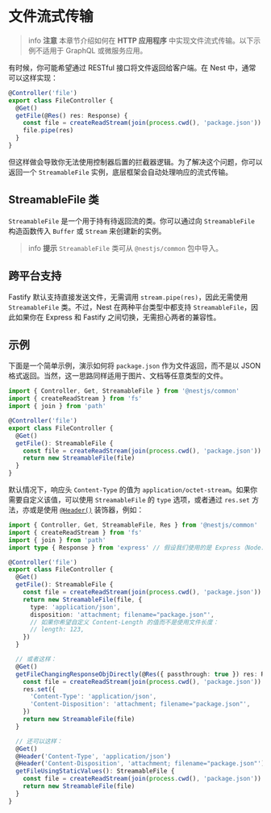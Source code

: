 # 文件流式传输

> info **注意** 本章节介绍如何在 **HTTP 应用程序** 中实现文件流式传输。以下示例不适用于 GraphQL 或微服务应用。

有时候，你可能希望通过 RESTful 接口将文件返回给客户端。在 Nest 中，通常可以这样实现：

```ts
@Controller('file')
export class FileController {
  @Get()
  getFile(@Res() res: Response) {
    const file = createReadStream(join(process.cwd(), 'package.json'))
    file.pipe(res)
  }
}
```

但这样做会导致你无法使用控制器后置的拦截器逻辑。为了解决这个问题，你可以返回一个 `StreamableFile` 实例，底层框架会自动处理响应的流式传输。

## StreamableFile 类

`StreamableFile` 是一个用于持有待返回流的类。你可以通过向 `StreamableFile` 构造函数传入 `Buffer` 或 `Stream` 来创建新的实例。

> info **提示** `StreamableFile` 类可从 `@nestjs/common` 包中导入。

## 跨平台支持

Fastify 默认支持直接发送文件，无需调用 `stream.pipe(res)`，因此无需使用 `StreamableFile` 类。不过，Nest 在两种平台类型中都支持 `StreamableFile`，因此如果你在 Express 和 Fastify 之间切换，无需担心两者的兼容性。

## 示例

下面是一个简单示例，演示如何将 `package.json` 作为文件返回，而不是以 JSON 格式返回。当然，这一思路同样适用于图片、文档等任意类型的文件。

```ts
import { Controller, Get, StreamableFile } from '@nestjs/common'
import { createReadStream } from 'fs'
import { join } from 'path'

@Controller('file')
export class FileController {
  @Get()
  getFile(): StreamableFile {
    const file = createReadStream(join(process.cwd(), 'package.json'))
    return new StreamableFile(file)
  }
}
```

默认情况下，响应头 `Content-Type` 的值为 `application/octet-stream`。如果你需要自定义该值，可以使用 `StreamableFile` 的 `type` 选项，或者通过 `res.set` 方法，亦或是使用 [`@Header()`](/controllers#headers) 装饰器，例如：

```ts
import { Controller, Get, StreamableFile, Res } from '@nestjs/common'
import { createReadStream } from 'fs'
import { join } from 'path'
import type { Response } from 'express' // 假设我们使用的是 Express（Node.js 框架）HTTP 适配器

@Controller('file')
export class FileController {
  @Get()
  getFile(): StreamableFile {
    const file = createReadStream(join(process.cwd(), 'package.json'))
    return new StreamableFile(file, {
      type: 'application/json',
      disposition: 'attachment; filename="package.json"',
      // 如果你希望自定义 Content-Length 的值而不是使用文件长度：
      // length: 123,
    })
  }

  // 或者这样：
  @Get()
  getFileChangingResponseObjDirectly(@Res({ passthrough: true }) res: Response): StreamableFile {
    const file = createReadStream(join(process.cwd(), 'package.json'))
    res.set({
      'Content-Type': 'application/json',
      'Content-Disposition': 'attachment; filename="package.json"',
    })
    return new StreamableFile(file)
  }

  // 还可以这样：
  @Get()
  @Header('Content-Type', 'application/json')
  @Header('Content-Disposition', 'attachment; filename="package.json"')
  getFileUsingStaticValues(): StreamableFile {
    const file = createReadStream(join(process.cwd(), 'package.json'))
    return new StreamableFile(file)
  }
}
```
